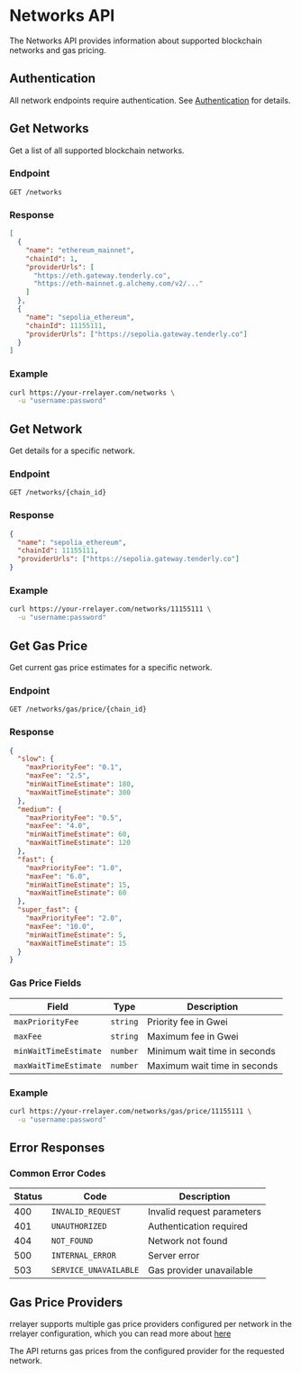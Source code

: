 # Networks API

The Networks API provides information about supported blockchain networks and gas pricing.

## Authentication

All network endpoints require authentication. See [Authentication](/integration/api/authentication) for details.

## Get Networks

Get a list of all supported blockchain networks.

### Endpoint

```
GET /networks
```

### Response

```json
[
  {
    "name": "ethereum_mainnet",
    "chainId": 1,
    "providerUrls": [
      "https://eth.gateway.tenderly.co",
      "https://eth-mainnet.g.alchemy.com/v2/..."
    ]
  },
  {
    "name": "sepolia_ethereum",
    "chainId": 11155111,
    "providerUrls": ["https://sepolia.gateway.tenderly.co"]
  }
]
```

### Example

```bash
curl https://your-rrelayer.com/networks \
  -u "username:password"
```

## Get Network

Get details for a specific network.

### Endpoint

```
GET /networks/{chain_id}
```

### Response

```json
{
  "name": "sepolia_ethereum",
  "chainId": 11155111,
  "providerUrls": ["https://sepolia.gateway.tenderly.co"]
}
```

### Example

```bash
curl https://your-rrelayer.com/networks/11155111 \
  -u "username:password"
```

## Get Gas Price

Get current gas price estimates for a specific network.

### Endpoint

```
GET /networks/gas/price/{chain_id}
```

### Response

```json
{
  "slow": {
    "maxPriorityFee": "0.1",
    "maxFee": "2.5",
    "minWaitTimeEstimate": 180,
    "maxWaitTimeEstimate": 300
  },
  "medium": {
    "maxPriorityFee": "0.5",
    "maxFee": "4.0",
    "minWaitTimeEstimate": 60,
    "maxWaitTimeEstimate": 120
  },
  "fast": {
    "maxPriorityFee": "1.0",
    "maxFee": "6.0",
    "minWaitTimeEstimate": 15,
    "maxWaitTimeEstimate": 60
  },
  "super_fast": {
    "maxPriorityFee": "2.0",
    "maxFee": "10.0",
    "minWaitTimeEstimate": 5,
    "maxWaitTimeEstimate": 15
  }
}
```

### Gas Price Fields

| Field                 | Type     | Description                  |
| --------------------- | -------- | ---------------------------- |
| `maxPriorityFee`      | `string` | Priority fee in Gwei         |
| `maxFee`              | `string` | Maximum fee in Gwei          |
| `minWaitTimeEstimate` | `number` | Minimum wait time in seconds |
| `maxWaitTimeEstimate` | `number` | Maximum wait time in seconds |

### Example

```bash
curl https://your-rrelayer.com/networks/gas/price/11155111 \
  -u "username:password"
```

## Error Responses

### Common Error Codes

| Status | Code                  | Description                |
| ------ | --------------------- | -------------------------- |
| 400    | `INVALID_REQUEST`     | Invalid request parameters |
| 401    | `UNAUTHORIZED`        | Authentication required    |
| 404    | `NOT_FOUND`           | Network not found          |
| 500    | `INTERNAL_ERROR`      | Server error               |
| 503    | `SERVICE_UNAVAILABLE` | Gas provider unavailable   |

## Gas Price Providers

rrelayer supports multiple gas price providers configured per network in the rrelayer configuration, which you can
read more about [here](http://localhost:5174/config/networks/gas-provider)

The API returns gas prices from the configured provider for the requested network.
